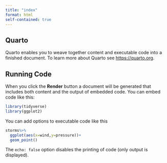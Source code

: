 ---
title: "index"
format: html
self-contained: true
---

## Quarto

Quarto enables you to weave together content and executable code into a finished document. To learn more about Quarto see <https://quarto.org>.

## Running Code

When you click the **Render** button a document will be generated that includes both content and the output of embedded code. You can embed code like this:

```{r}
library(tidyverse)
library(ggplot2)
```

You can add options to executable code like this

```{r}
storms%>%
  ggplot(aes(x=wind,y=pressure))+
  geom_point()

```

The `echo: false` option disables the printing of code (only output is displayed).
